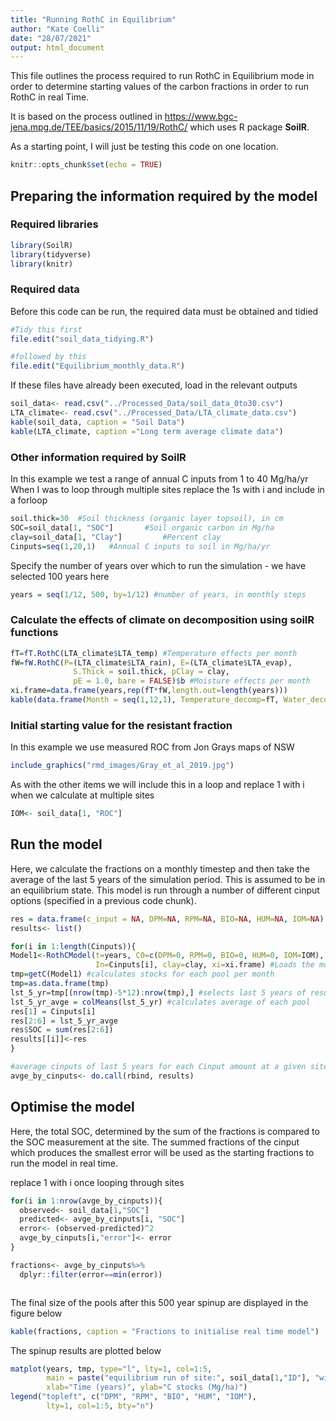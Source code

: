 ```yaml
---
title: "Running RothC in Equilibrium"
author: "Kate Coelli"
date: "28/07/2021"
output: html_document
---
```


This file outlines the process required to run RothC in Equilibrium mode in order to determine starting values of the carbon fractions in order to run RothC in real Time.

It is based on the process outlined in <https://www.bgc-jena.mpg.de/TEE/basics/2015/11/19/RothC/> which uses R package **SoilR**.

As a starting point, I will just be testing this code on one location.

```r
knitr::opts_chunk$set(echo = TRUE)
```

## Preparing the information required by the model

### Required libraries 
```r
library(SoilR)
library(tidyverse)
library(knitr)

```

### Required data
Before this code can be run, the required data must be obtained and tidied

```r
#Tidy this first
file.edit("soil_data_tidying.R")

#followed by this
file.edit("Equilibrium_monthly_data.R")
```

If these files have already been executed, load in the relevant outputs

```r
soil_data<- read.csv("../Processed_Data/soil_data_0to30.csv")
LTA_climate<- read.csv("../Processed_Data/LTA_climate_data.csv")
kable(soil_data, caption = "Soil Data")
kable(LTA_climate, caption ="Long term average climate data")
```

### Other information required by SoilR
In this example we test a range of annual C inputs from 1 to 40 Mg/ha/yr
When I was to loop through multiple sites replace the 1s with i and include in a forloop 
```r
soil.thick=30  #Soil thickness (organic layer topsoil), in cm
SOC=soil_data[1, "SOC"]       #Soil organic carbon in Mg/ha 
clay=soil_data[1, "Clay"]         #Percent clay
Cinputs=seq(1,20,1)   #Annual C inputs to soil in Mg/ha/yr 

```


Specify the number of years over which to run the simulation - we have selected 100 years here

```r
years = seq(1/12, 500, by=1/12) #number of years, in monthly steps
```


### Calculate the effects of climate on decomposition using soilR functions
```r
fT=fT.RothC(LTA_climate$LTA_temp) #Temperature effects per month
fW=fW.RothC(P=(LTA_climate$LTA_rain), E=(LTA_climate$LTA_evap), 
              S.Thick = soil.thick, pClay = clay, 
              pE = 1.0, bare = FALSE)$b #Moisture effects per month
xi.frame=data.frame(years,rep(fT*fW,length.out=length(years)))
kable(data.frame(Month = seq(1,12,1), Temperature_decomp=fT, Water_decomp=fW), caption = "monthly environmental effects on decomposition")

```
### Initial starting value for the resistant fraction

In this example we use measured ROC from Jon Grays maps of NSW

```r

include_graphics("rmd_images/Gray_et_al_2019.jpg")

```
As with the other items we will include this in a loop and replace 1 with i when we calculate at multiple sites

```r
IOM<- soil_data[1, "ROC"]

```


## Run the model
Here, we calculate the fractions on a monthly timestep and then take the average of the last 5 years of the simulation period.
This is assumed to be in an equilibrium state. 
This model is run through a number of different cinput options (specified in a previous code chunk).

```r
res = data.frame(c_input = NA, DPM=NA, RPM=NA, BIO=NA, HUM=NA, IOM=NA)    #nrow of matrix = 1 because res is an average value
results<- list()

for(i in 1:length(Cinputs)){
Model1<-RothCModel(t=years, C0=c(DPM=0, RPM=0, BIO=0, HUM=0, IOM=IOM),
                   In=Cinputs[i], clay=clay, xi=xi.frame) #Loads the model
tmp=getC(Model1) #calculates stocks for each pool per month
tmp=as.data.frame(tmp)
lst_5_yr=tmp[(nrow(tmp)-5*12):nrow(tmp),] #selects last 5 years of results
lst_5_yr_avge = colMeans(lst_5_yr) #calculates average of each pool
res[1] = Cinputs[i]
res[2:6] = lst_5_yr_avge
res$SOC = sum(res[2:6])
results[[i]]<-res
}

#average cinputs of last 5 years for each Cinput amount at a given site.
avge_by_cinputs<- do.call(rbind, results)

```


## Optimise the model
Here, the total SOC, determined by the sum of the fractions is compared to the SOC measurement at the site.
The summed fractions of the cinput which produces the smallest error will be used as the starting fractions to run the model in real time.

replace 1 with i once looping through sites
```r


for(i in 1:nrow(avge_by_cinputs)){
  observed<- soil_data[1,"SOC"]
  predicted<- avge_by_cinputs[i, "SOC"]
  error<- (observed-predicted)^2
  avge_by_cinputs[i,"error"]<- error
}

fractions<- avge_by_cinputs%>%
  dplyr::filter(error==min(error))



```


The final size of the pools after this 500 year spinup are displayed in the figure below

```r
kable(fractions, caption = "Fractions to initialise real time model")

```


The spinup results are plotted below

```r
matplot(years, tmp, type="l", lty=1, col=1:5,
        main = paste("equilibrium run of site:", soil_data[1,"ID"], "with plant inputs of ", Cinputs[7], "Mg/ha/year"),
        xlab="Time (years)", ylab="C stocks (Mg/ha)")
legend("topleft", c("DPM", "RPM", "BIO", "HUM", "IOM"),
        lty=1, col=1:5, bty="n")
```




